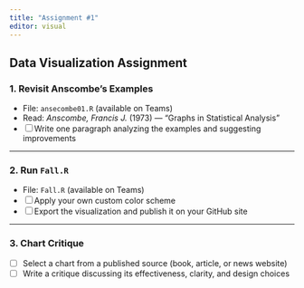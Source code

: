 ---
title: "Assignment #1"
editor: visual
---

## Data Visualization Assignment

### 1. Revisit Anscombe's Examples
- File: `ansecombe01.R` (available on Teams)
- Read: *Anscombe, Francis J.* (1973) — "Graphs in Statistical Analysis"
- [ ] Write one paragraph analyzing the examples and suggesting improvements

---

### 2. Run `Fall.R`
- File: `Fall.R` (available on Teams)
- [ ] Apply your own custom color scheme
- [ ] Export the visualization and publish it on your GitHub site

---

### 3. Chart Critique
- [ ] Select a chart from a published source (book, article, or news website)
- [ ] Write a critique discussing its effectiveness, clarity, and design choices